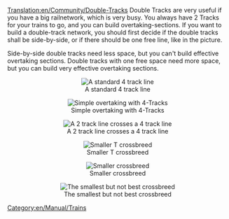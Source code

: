 [[Translation:en/Community/Double-Tracks]]
Double Tracks are very useful if you have a big railnetwork, which is very busy. You always have 2 Tracks for your trains to go, and you can build overtaking-sections.
If you want to build a double-track network, you should first decide if the double tracks shall be side-by-side, or if there should be one free line, like in the picture.

Side-by-side double tracks need less space, but you can't build effective overtaking sections.
Double tracks with one free space need more space, but you can build very effective overtaking sections.


<center>[[File:en/Community/Normal 4 track.png|center|frame|A standard 4 track line]]</center>
<center>[[File:en/Community/Simple overtaking.png|center|frame|Simple overtaking with 4-Tracks]]</center>
<center>[[File:en/Community/2 track - 4 track.png|center|frame|A 2 track line crosses a 4 track line]]</center>
<center>[[File:en/Smal t crossbreed.png|center|frame|Smaller T crossbreed]]</center>
<center>[[File:en/2track crossbreed.png|center|frame|Smaller crossbreed]]</center>
<center>[[File:en/Smalest 2track crossbreed.png|center|frame|The smallest but not best crossbreed]]</center>


{{en/Note|Do not use sharp corners as shown in the screenshots unless you have to. It is possible to spread all the above out which allows trains to travel faster. Trains can only do 55mph on those sharp turns!}}



[[Category:en/Manual/Trains]]